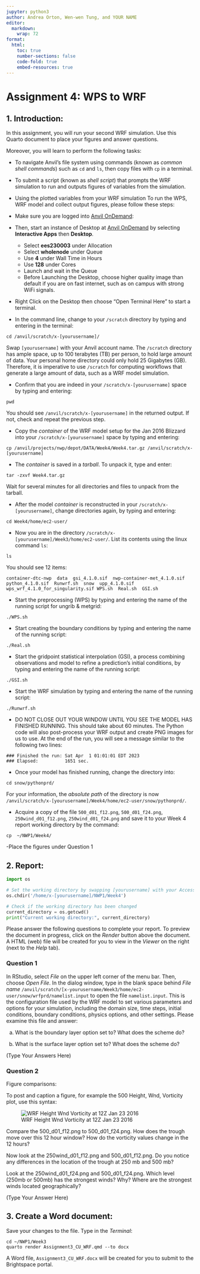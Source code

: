 ```yaml
---
jupyter: python3
author: Andrea Orton, Wen-wen Tung, and YOUR NAME
editor: 
  markdown: 
    wrap: 72
format:
  html:
    toc: true
    number-sections: false
    code-fold: true
    embed-resources: true
---
```


# Assignment 4: WPS to WRF

## 1. Introduction:

In this assignment, you will run your second WRF simulation. Use this Quarto document to place your figures and answer questions.

Moreover, you will learn to perform the following tasks:

 - To navigate Anvil's file system using commands (known as *common shell commands*) such as `cd` and `ls`, then copy files with `cp` in a terminal.
 - To submit a script (known as *shell script*) that prompts the WRF simulation to run and outputs figures of variables from the simulation.
 - Using the plotted variables from your WRF simulation 
To run the WPS, WRF model and collect output figures, please follow these steps:

 -  Make sure you are logged into [Anvil OnDemand](https://ondemand.anvil.rcac.purdue.edu/):
 -  Then, start an instance of Desktop at [Anvil OnDemand](https://ondemand.anvil.rcac.purdue.edu/) by selecting **Interactive Apps** then **Desktop**.
     -  Select **ees230003** under Allocation
     -  Select **wholenode** under Queue 
     -  Use **4** under Wall Time in Hours
     -  Use **128** under Cores
     -  Launch and wait in the Queue
     -  Before Launching the Desktop, choose higher quality image than default if you are on fast internet, such as on campus with strong WiFi signals.
 -  Right Click on the Desktop then choose "Open Terminal Here" to start a terminal.
 -  In the command line, change to your `/scratch` directory by typing and entering in the terminal: 
```
cd /anvil/scratch/x-[yourusername]/
```
Swap `[yourusername]` with your Anvil account name. The `/scratch` directory has ample space, up to 100 terabytes (TB) per person, to hold large amount of data. Your personal home directory could only hold 25 Gigabytes (GB). Therefore, it is imperative to use `/scratch` for computing workflows that generate a large amount of data, such as a WRF model simulation.

 -  Confirm that you are indeed in your `/scratch/x-[yourusername]` space by typing and entering:
```
pwd
```
You should see `/anvil/scratch/x-[yourusername]` in the returned output. If not, check and repeat the previous step.

 -  Copy the *container* of the WRF model setup for the Jan 2016 Blizzard into your `/scratch/x-[yourusername]` space by typing and entering: 
```
cp /anvil/projects/nwp/depot/DATA/Week4/Week4.tar.gz /anvil/scratch/x-[yourusername]
```

 -  The *container* is saved in a *tarball*. To unpack it, type and enter:
```
tar -zxvf Week4.tar.gz
```
Wait for several minutes for all directories and files to unpack from the tarball.

 -  After the model *container* is reconstructed in your `/scratch/x-[yourusername]`, change directories again, by typing and entering: 
```
cd Week4/home/ec2-user/
```

 -  Now you are in the directory `/scratch/x-[yourusername]/Week3/home/ec2-user/`. List its contents using the linux command `ls`:
```
ls
```
You should see 12 items:
```
container-dtc-nwp  data  gsi_4.1.0.sif  nwp-container-met_4.1.0.sif  python_4.1.0.sif  Runwrf.sh  snow  upp_4.1.0.sif  wps_wrf_4.1.0_for_singularity.sif WPS.sh  Real.sh  GSI.sh
```
 -  Start the preprocessing (WPS) by typing and entering the name of the running script for ungrib & metgrid: 
```
./WPS.sh
```
 - Start creating the boundary conditions by typing and entering the name of the running script:
```
./Real.sh
```

 - Start the gridpoint statistical interpolation (GSI), a process combining observations and model to refine a prediction's initial conditions, by typing and entering the name of the running script:
```
./GSI.sh
``` 

 -  Start the WRF simulation by typing and entering the name of the running script: 
```
./Runwrf.sh
```

 -  DO NOT CLOSE OUT YOUR WINDOW UNTIL YOU SEE THE MODEL HAS FINISHED RUNNING. This should take about 60 minutes.  The Python code will also post-process your WRF output and create PNG images for us to use. At the end of the run, you will see a message similar to the following two lines:
```
### Finished the run: Sat Apr  1 01:01:01 EDT 2023
### Elapsed:          1651 sec.
```

 -  Once your model has finished running, change the directory into: 
```
cd snow/pythonprd/
```

For your information, the *absolute path* of the directory is now `/anvil/scratch/x-[yourusername]/Week4/home/ec2-user/snow/pythonprd/`.


 -  Acquire a copy of the file `500_d01_f12.png`, `500_d01_f24.png`, `250wind_d01_f12.png`, `250wind_d01_f24.png` and save it to your Week 4 report working directory by the command: 
```
cp  ~/NWP1/Week4/
```


 -Place the figures under Question 1


## 2. Report:

```python
import os

# Set the working directory by swapping [yourusername] with your Access account name
os.chdir('/home/x-[yourusername]/NWP1/Week4')

# Check if the working directory has been changed
current_directory = os.getcwd()
print("Current working directory:", current_directory)
```

Please answer the following questions to complete your report. To preview the document in progress, click on the *Render* button above the document. A HTML (web) file will be created for you to view in the *Viewer* on the right (next to the *Help* tab).


### Question 1

In RStudio, select *File* on the upper left corner of the menu bar. Then, choose *Open File*. In the dialog window, type in the blank space behind *File name* `/anvil/scratch/[x-yourusername/Week3/home/ec2-user/snow/wrfprd/namelist.input` to open the file `namelist.input`. This is the configuration file used by the WRF model to set various parameters and options for your simulation, including the domain size, time steps, initial conditions, boundary conditions, physics options, and other settings. Please examine this file and answer:



a) What is the boundary layer option set to?  What does the scheme do?


b) What is the surface layer option set to?  What does the scheme do?




(Type Your Answers Here)











### Question 2

Figure comparisons: 

To post and caption a figure, for example the 500 Height, Wnd, Vorticity plot, use this syntax:

![WRF Height Wnd Vorticity at 12Z Jan 23 2016](500_d01_f12.png)

Compare the 500_d01_f12.png to 500_d01_f24.png. How does the trough move over this 12 hour window?  How do the vorticity values change in the 12 hours?

Now look at the 250wind_d01_f12.png and 500_d01_f12.png.  Do you notice any differences in the location of the trough at 250 mb and 500 mb? 

Look at the 250wind_d01_f24.png and 500_d01_f24.png.  Which level (250mb or 500mb) has the strongest winds?  Why? Where are the strongest winds located geographically?

(Type Your Answer Here)



























## 3. Create a Word document:





Save your changes to the file. Type in the *Terminal*:

```
cd ~/NWP1/Week3
quarto render Assignment3_CU_WRF.qmd --to docx
```

A Word file, `Assignment3_CU_WRF.docx` will be created for you to submit to the Brightspace portal.
